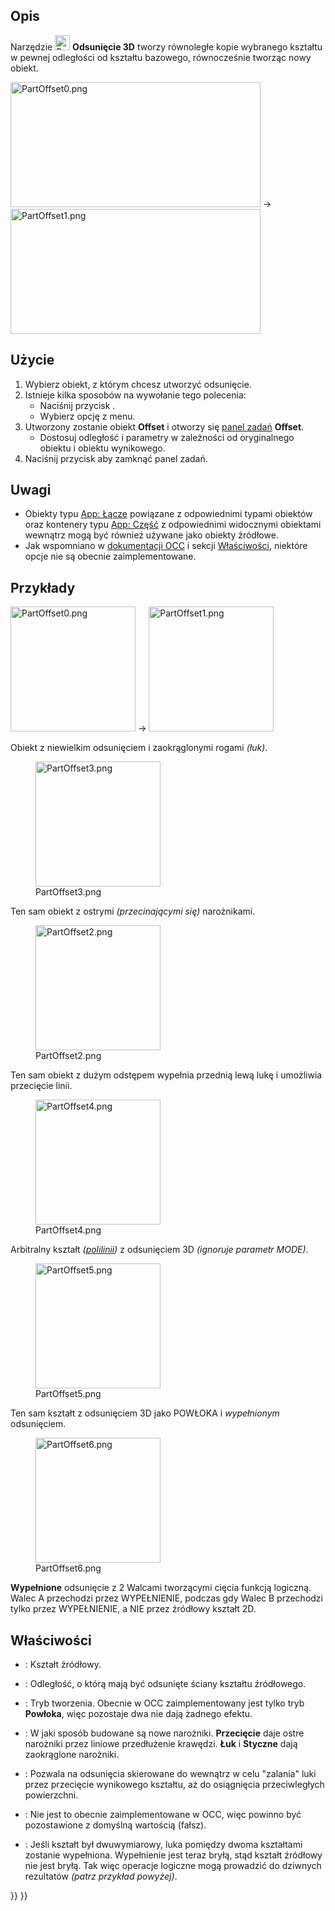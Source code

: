 <languages/>

{{Docnav/pl
|[[Part_CrossSections/pl|Przekrój poprzeczny]]
|[[Part_Offset2D/pl|Odsunięcie 2D]]
|[[Part_Workbench/pl|środowisko pracy Część]]
|IconL=Part_CrossSections.svg
|IconR=Part_Offset2D.svg
|IconC=Workbench_Part.svg
}}

{{GuiCommand/pl
|Name=Part Offset
|Name/pl=Część: Odsunięcie 3D
|MenuLocation=Część → Odsunięcie 3D
|Workbenches=[[Part_Workbench/pl|Część]]
|SeeAlso=[[Part_Thickness/pl|Grubość]], [[Part_Offset2D/pl|Odsunięcie 2D]]
}}

<span id="Description"></span>
==Opis==

Narzędzie [[Image:Part_Offset.svg|24px]] '''Odsunięcie 3D''' tworzy równoległe kopie wybranego kształtu w pewnej odległości od kształtu bazowego, równocześnie tworząc nowy obiekt.

[[Image:PartOffset0.png|400x200px]]  →  [[Image:PartOffset1.png|400x200px]]

<span id="Usage"></span>
==Użycie==

# Wybierz obiekt, z którym chcesz utworzyć odsunięcie.
# Istnieje kilka sposobów na wywołanie tego polecenia:
#* Naciśnij przycisk {{Button|[[Image:Part_Offset.svg|16px]] [[Part_Offset|Odsunięcie 3D...]]}}.
#* Wybierz opcję {{MenuCommand|Część → [[Image:Part_Offset.svg|16px]] Odsunięcie 3D...}} z menu.
# Utworzony zostanie obiekt '''Offset''' i otworzy się [[Task_panel/pl|panel zadań]] '''Offset'''.
#* Dostosuj odległość i parametry w zależności od oryginalnego obiektu i obiektu wynikowego.
# Naciśnij przycisk {{Button|OK}} aby zamknąć panel zadań.

<span id="Notes"></span>
==Uwagi==

* Obiekty typu [[App_Link/pl|App: Łącze]] powiązane z odpowiednimi typami obiektów oraz kontenery typu [[App_Part/pl|App: Część]] z odpowiednimi widocznymi obiektami wewnątrz mogą być również używane jako obiekty źródłowe. {{Version/pl|0.20}}
* Jak wspomniano w [https://dev.opencascade.org/doc/refman/html/class_b_rep_offset_a_p_i___make_offset_shape.html#a173d06428d1cdeea1c4f38fd6f80043c dokumentacji OCC] i sekcji [[#Właściwości|Właściwości]], niektóre opcje nie są obecnie zaimplementowane.

<span id="Examples"></span>
==Przykłady==

[[Image:PartOffset0.png|x200px]]  →  [[Image:PartOffset1.png|x200px]]

Obiekt z niewielkim odsunięciem i zaokrąglonymi rogami ''(łuk)''.

[[Image:PartOffset3.png|x200px]] 

Ten sam obiekt z ostrymi ''(przecinającymi się)'' narożnikami.

[[Image:PartOffset2.png|x200px]] 

Ten sam obiekt z dużym odstępem wypełnia przednią lewą lukę i umożliwia przecięcie linii.

[[Image:PartOffset4.png|x200px]] 

Arbitralny kształt ''([[Draft_Wire/pl|polilinii]])'' z odsunięciem 3D ''(ignoruje parametr MODE)''.

[[Image:PartOffset5.png|x200px]] 

Ten sam kształt z odsunięciem 3D jako POWŁOKA i ''wypełnionym'' odsunięciem.

[[Image:PartOffset6.png|x200px]] 

'''Wypełnione''' odsunięcie z 2 Walcami tworzącymi cięcia funkcją logiczną. Walec A przechodzi przez WYPEŁNIENIE, podczas gdy Walec B przechodzi tylko przez WYPEŁNIENIE, a NIE przez źródłowy kształt 2D.

<span id="Properties"></span>
==Właściwości== 

{{Properties_Title|Offset}}

* {{PropertyData/pl|Source}}: Kształt źródłowy.
* {{PropertyData/pl|Value}}: Odległość, o którą mają być odsunięte ściany kształtu źródłowego.
* {{PropertyData/pl|Mode}}: Tryb tworzenia. Obecnie w OCC zaimplementowany jest tylko tryb '''Powłoka''', więc pozostaje dwa nie dają żadnego efektu. 
* {{PropertyData/pl|Join}}: W jaki sposób budowane są nowe narożniki. '''Przecięcie''' daje ostre narożniki przez liniowe przedłużenie krawędzi. '''Łuk''' i '''Styczne''' dają zaokrąglone narożniki.

* {{PropertyData|Intersection}}: Pozwala na odsunięcia skierowane do wewnątrz w celu "zalania" luki przez przecięcie wynikowego kształtu, aż do osiągnięcia przeciwległych powierzchni. 
* {{PropertyData|Self Intersection}}: Nie jest to obecnie zaimplementowane w OCC, więc powinno być pozostawione z domyślną wartością (fałsz).
* {{PropertyData|Fill Offset}}: Jeśli kształt był dwuwymiarowy, luka pomiędzy dwoma kształtami zostanie wypełniona. Wypełnienie jest teraz bryłą, stąd kształt źródłowy nie jest bryłą. Tak więc operacje logiczne mogą prowadzić do dziwnych rezultatów ''(patrz przykład powyżej)''.


{{Docnav/pl
|[[Part_CrossSections/pl|Przekrój poprzeczny]]
|[[Part_Offset2D/pl|Odsunięcie 2D]]
|[[Part_Workbench/pl|środowisko pracy Część]]
|IconL=Part_CrossSections.svg
|IconR=Part_Offset2D.svg
|IconC=Workbench_Part.svg
}}

{{Part_Tools_navi{{#translation:}}}}
{{Userdocnavi{{#translation:}}}}